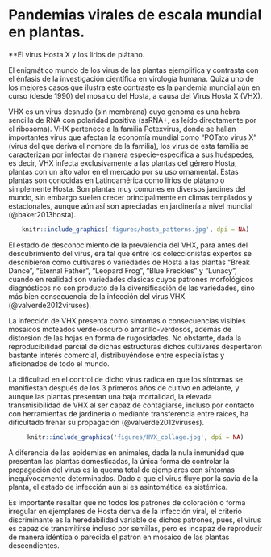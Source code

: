 # Pandemias virales de escala mundial en plantas. {#plantPand}

**El virus Hosta X y los lirios de plátano. 

El enigmático mundo de los virus de las plantas ejemplifica y contrasta con el énfasis de la investigación científica en virología humana. Quizá uno de los mejores casos que ilustra este contraste es la pandemia mundial aún en curso (desde 1990) del mosaico del Hosta, a causa del Virus Hosta X (VHX). 

VHX es un virus desnudo (sin membrana) cuyo genoma es una hebra sencilla de RNA con polaridad positiva (ssRNA+, es leído directamente por el ribosoma). VHX pertenece a la familia Potexvirus, donde se hallan importantes virus que afectan la economía mundial como "POTato virus X" (virus del que deriva el nombre de la familia), los virus de esta familia se caracterizan por infectar de manera especie-específica a sus huéspedes, es decir, VHX infecta exclusivamente a las plantas del género Hosta, plantas con un alto valor en el mercado por su uso ornamental. Estas plantas son conocidas en Latinoamérica como lirios de plátano o simplemente Hosta. Son plantas muy comunes en diversos jardines del mundo, sin embargo suelen crecer principalmente en climas templados y  estacionales, aunque aún así son apreciadas en jardinería a nivel mundial (@baker2013hosta). 

<center>
```r
knitr::include_graphics('figures/hosta_patterns.jpg', dpi = NA)
```
</center>
El estado de desconocimiento de la prevalencia del VHX, para antes del descubrimiento del virus, era tal que entre los coleccionistas expertos se describieron como cultivares o variedades de Hosta a las plantas "Break Dance", "Eternal Father", "Leopard Frog", "Blue Freckles" y "Lunacy", cuando en realidad son variedades clásicas cuyos patrones morfológicos diagnósticos no son producto de la diversificación de las variedades, sino más bien consecuencia de la infección del virus VHX (@valverde2012viruses). 

La infección de VHX presenta como síntomas o consecuencias visibles mosaicos moteados verde-oscuro o amarillo-verdosos, además de distorsión de las hojas en forma de rugosidades. No obstante, dada la reproducibilidad parcial de dichas estructuras dichos cultivares despertaron bastante interés comercial, distribuyéndose entre especialistas y aficionados de todo el mundo. 

La dificultad en el control de dicho virus radica en que los síntomas se manifiestan después de los 3 primeros años de cultivo en adelante, y aunque las plantas presentan una baja mortalidad, la  elevada transmisibilidad de VHX al ser capaz de contagiarse, incluso por contacto con herramientas de jardinería o mediante transferencia entre raíces, ha dificultado frenar su propagación (@valverde2012viruses).

<center>
```r
knitr::include_graphics('figures/HVX_collage.jpg', dpi = NA)
```

</center>
A diferencia de las epidemias en animales, dada la nula inmunidad que presentan las plantas domesticadas, la única forma de controlar la propagación del virus es la quema total de ejemplares con síntomas inequívocamente determinados. Dado a que el virus fluye por la savia de la planta, el estado de infección aún si es asintomática es sistémica. 

Es importante resaltar que no todos los patrones de coloración o forma irregular en ejemplares de Hosta deriva de la infección viral, el criterio discriminante es la heredabilidad variable de dichos patrones, pues, el virus es capaz de transmitirse incluso por semillas, pero es incapaz de reproducir de manera idéntica o parecida el patrón en mosaico de las plantas descendientes.


<!--

https://www.delvalhosta.org/_files/ugd/b40163_246f14d22a564e48b0ee89811c926ef0.pdf 

https://en.wikipedia.org/wiki/Hosta_virus_X 
https://en.wikipedia.org/wiki/Hosta
http://www.hostalibrary.org/firstlook/HVX.htm 
http://www.hostalibrary.org/Disease/PestV.htm
https://growingtogetherwithdonkinzler.wordpress.com/2017/11/13/new-hosta-disease-becoming-a-serious-epidemic/
https://www.waltersgardens.com/article.php?ID=73
--> 
